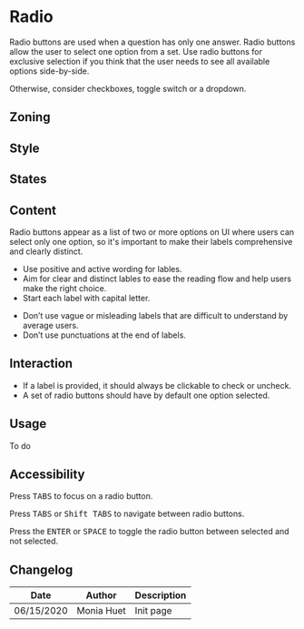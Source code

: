 
<Meta title="Components/Form/Fields/Radio"/>

# Radio

Radio buttons are used when a question has only one answer. Radio buttons allow the user to select one option from a set. 
Use radio buttons for exclusive selection if you think that the user needs to see all available options side-by-side.

Otherwise, consider checkboxes, toggle switch or a dropdown.


## Zoning

<FigmaImage src="https://www.figma.com/file/qc8oUSyVJM67gSsbTShftt/%F0%9F%93%90-Zoning?node-id=44%3A76" alt="zoning image for radio buttons" />



## Style

## States

<Canvas>
    <Story name="default">
        <Form.Radio label="Radio" />
    </Story>
    <Story name="checked">
        <Form.Radio label="Checked Radio" checked />
    </Story>
</Canvas>

<Canvas>
    <Story name="disabled">
        <Form.Radio label="Disabled Radio" disabled />
    </Story>
    <Story name="disabled checked">
        <Form.Radio label="Disabled Checked Radio" disabled checked />
    </Story>
</Canvas>

<Canvas>
    <Story name="read-only">
        <Form.Radio label="Read-Only Radio" readOnly />
    </Story>
    <Story name="read-only checked">
        <Form.Radio label="Read-Only Checked Radio" readOnly checked />
    </Story>
</Canvas>

## Content

Radio buttons appear as a list of two or more options on UI where users can select only one option, so it's important to make their labels comprehensive and clearly distinct.

<Use>
	<Use.Do>
		<ul>
			<li>Use positive and active wording for lables.</li>
			<li>Aim for clear and distinct lables to ease the reading flow and help users make the right choice.</li>
			<li>Start each label with capital letter.</li>
		</ul>
	</Use.Do>
	<Use.Dont>
		<ul>
			<li>Don’t use vague or misleading labels that are difficult to understand by average users.</li>
			<li>Don’t use punctuations at the end of labels.</li>
		</ul>
	</Use.Dont>
</Use>


## Interaction

- If a label is provided, it should always be clickable to check or uncheck.
- A set of radio buttons should have by default one option selected.

## Usage

To do

## Accessibility

Press <kbd>TABS</kbd> to focus on a radio button.

Press <kbd>TABS</kbd> or <kbd>Shift TABS</kbd> to navigate between radio buttons.

Press the <kbd>ENTER</kbd> or <kbd>SPACE</kbd> to toggle the radio button between selected and not selected. 


## Changelog

| Date       | Author | Description |
| ---------- | ------ | ----------- |
| 06/15/2020 | Monia Huet  | Init page   |


